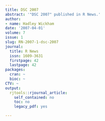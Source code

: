 ```yaml
---
title: DSC 2007
abstract: '"DSC 2007" published in R News.'
author:
- name: Hadley Wickham
date: '2007-04-01'
volume: 7
issue: 1
slug: RN-2007-1-dsc-2007
journal:
  title: R News
  issn: 1609-3631
  firstpage: 42
  lastpage: 42
packages:
  cran: ~
  bioc: ~
CTV: ~
output:
  rjtools::rjournal_article:
    self_contained: no
    toc: no
    legacy_pdf: yes

---
```

